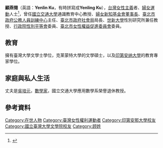 '''顧燕翎'''（英語：'''Yenlin Ku'''，有時拼寫成'''Yenling Ku'''），[[台灣|台灣]][[女性主義|女性主義]]者、[[婦女運動|婦女運動]]人士<ref name="Guide">{{Cite book|last = Hershatter|first = Gail|title = Guide to Women's Studies in China|year = 1998|publisher = Institute of East Asian Studies|location = Berkeley, California|isbn = 1-55729-063-6|page = x}}</ref>，曾任[[國立交通大學|國立交通大學]]通識教育中心教授、[[婦女新知基金會|婦女新知基金會]][[董事長|董事長]]、[[臺北市政府公務人員訓練中心|臺北市政府公務人員訓練中心]]主任、[[臺北市政府社會局|臺北市政府社會局]]局長、[[世新大學|世新大學]]性別研究所兼任教授、[[行政院性別平等會|行政院性別平等會]]委員、[[臺北市女性權益促進委員會|臺北市女性權益促進委員會]]委員。

== 教育 ==
擁有臺灣大學文學士學位，克莱蒙特大學的文學碩士，以及[[印第安纳大學|印第安纳大學]]的教育專家學位。

== 家庭與私人生活 ==
丈夫是[[吳培元|吳培元]]，[[數學家|數學家]]，國立交通大學應用數學系榮譽退休教授。

== 參考資料 ==
{{Reflist}}

{{DEFAULTSORT:Ku Yenlin}}
[[Category:在世人物|Category:在世人物]]
[[Category:臺灣女性權利運動者|Category:臺灣女性權利運動者]]
[[Category:印第安那大學校友|Category:印第安那大學校友]]
[[Category:國立臺灣大學文學院校友|Category:國立臺灣大學文學院校友]]
[[Category:顾姓|Category:顾姓]]